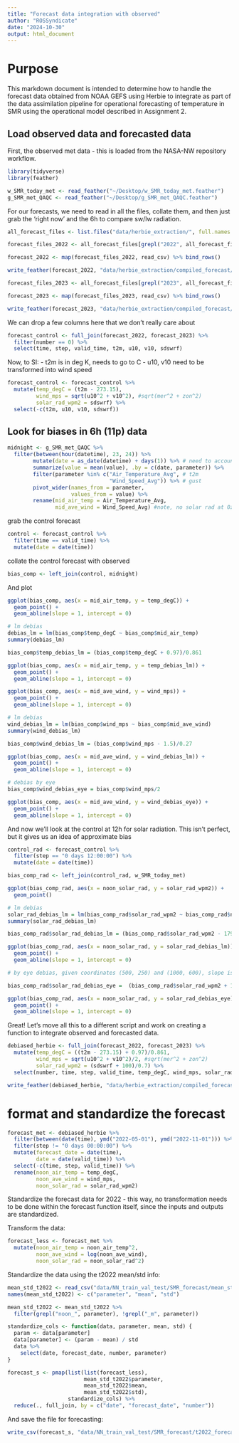 ```yaml
---
title: "Forecast data integration with observed"
author: "ROSSyndicate"
date: "2024-10-30"
output: html_document
---
```


# Purpose

This markdown document is intended to determine how to handle the forecast
data obtained from NOAA GEFS using Herbie to integrate as part of the data
assimilation pipeline for operational forecasting of temperature in SMR using
the operational model described in Assignment 2.

## Load observed data and forecasted data

First, the observed met data - this is loaded from the NASA-NW repository
workflow.

```r
library(tidyverse)
library(feather)

w_SMR_today_met <- read_feather("~/Desktop/w_SMR_today_met.feather")
g_SMR_met_QAQC <- read_feather("~/Desktop/g_SMR_met_QAQC.feather")

```

For our forecasts, we need to read in all the files, collate them, and then 
just grab the 'right now' and the 6h to compare sw/lw radiation.

```r
all_forecast_files <- list.files("data/herbie_extraction/", full.names = T)

forecast_files_2022 <- all_forecast_files[grepl("2022", all_forecast_files)]

forecast_2022 <- map(forecast_files_2022, read_csv) %>% bind_rows()

write_feather(forecast_2022, "data/herbie_extraction/compiled_forecast/GEFS_0p25_2022_raw.feather")

forecast_files_2023 <- all_forecast_files[grepl("2023", all_forecast_files)]

forecast_2023 <- map(forecast_files_2023, read_csv) %>% bind_rows()

write_feather(forecast_2023, "data/herbie_extraction/compiled_forecast/GEFS_0p25_2023_raw.feather")
```

We can drop a few columns here that we don't really care about

```r
forecast_control <- full_join(forecast_2022, forecast_2023) %>% 
  filter(number == 0) %>% 
  select(time, step, valid_time, t2m, u10, v10, sdswrf)
```

Now, to SI:
- t2m is in deg K, needs to go to C
- u10,  v10 need to be transformed into wind speed

```r
forecast_control <- forecast_control %>% 
  mutate(temp_degC = (t2m - 273.15),
         wind_mps = sqrt(u10^2 + v10^2), #sqrt(mer^2 + zon^2)
         solar_rad_wpm2 = sdswrf) %>% 
  select(-c(t2m, u10, v10, sdswrf)) 
```

## Look for biases in 6h (11p) data

```r
midnight <- g_SMR_met_QAQC %>% 
  filter(between(hour(datetime), 23, 24)) %>% 
        mutate(date = as_date(datetime) + days(1)) %>% # need to account for UTC around midnight 
        summarize(value = mean(value), .by = c(date, parameter)) %>% 
        filter(parameter %in% c("Air_Temperature_Avg", # t2m
                                "Wind_Speed_Avg")) %>% # gust
        pivot_wider(names_from = parameter,
                    values_from = value) %>% 
        rename(mid_air_temp = Air_Temperature_Avg,
               mid_ave_wind = Wind_Speed_Avg) #note, no solar rad at 0z
```

grab the control forecast

```r
control <- forecast_control %>% 
  filter(time == valid_time) %>% 
  mutate(date = date(time))
```

collate the control forecast with observed 

```r
bias_comp <- left_join(control, midnight)
```

And plot

```r
ggplot(bias_comp, aes(x = mid_air_temp, y = temp_degC)) +
  geom_point() +
  geom_abline(slope = 1, intercept = 0)

# lm debias
debias_lm = lm(bias_comp$temp_degC ~ bias_comp$mid_air_temp)
summary(debias_lm)

bias_comp$temp_debias_lm = (bias_comp$temp_degC + 0.97)/0.861

ggplot(bias_comp, aes(x = mid_air_temp, y = temp_debias_lm)) +
  geom_point() +
  geom_abline(slope = 1, intercept = 0)

```



```r
ggplot(bias_comp, aes(x = mid_ave_wind, y = wind_mps)) +
  geom_point() +
  geom_abline(slope = 1, intercept = 0)

# lm debias
wind_debias_lm = lm(bias_comp$wind_mps ~ bias_comp$mid_ave_wind)
summary(wind_debias_lm)

bias_comp$wind_debias_lm = (bias_comp$wind_mps - 1.5)/0.27

ggplot(bias_comp, aes(x = mid_ave_wind, y = wind_debias_lm)) +
  geom_point() +
  geom_abline(slope = 1, intercept = 0)

# debias by eye
bias_comp$wind_debias_eye = bias_comp$wind_mps/2

ggplot(bias_comp, aes(x = mid_ave_wind, y = wind_debias_eye)) +
  geom_point() +
  geom_abline(slope = 1, intercept = 0)

```


And now we'll look at the control at 12h for solar radiation. This isn't perfect,
but it gives us an idea of approximate bias

```r
control_rad <- forecast_control %>% 
  filter(step == "0 days 12:00:00") %>% 
  mutate(date = date(time))

bias_comp_rad <- left_join(control_rad, w_SMR_today_met)

ggplot(bias_comp_rad, aes(x = noon_solar_rad, y = solar_rad_wpm2)) +
  geom_point()

# lm debias
solar_rad_debias_lm = lm(bias_comp_rad$solar_rad_wpm2 ~ bias_comp_rad$noon_solar_rad)
summary(solar_rad_debias_lm)

bias_comp_rad$solar_rad_debias_lm = (bias_comp_rad$solar_rad_wpm2 - 179.7)/0.368

ggplot(bias_comp_rad, aes(x = noon_solar_rad, y = solar_rad_debias_lm)) +
  geom_point() +
  geom_abline(slope = 1, intercept = 0)

# by eye debias, given coordinates (500, 250) and (1000, 600), slope is 0.7 and intercept is -100

bias_comp_rad$solar_rad_debias_eye =  (bias_comp_rad$solar_rad_wpm2 + 100)/0.7

ggplot(bias_comp_rad, aes(x = noon_solar_rad, y = solar_rad_debias_eye)) +
  geom_point() +
  geom_abline(slope = 1, intercept = 0)

```

Great! Let's move all this to a different script and work on creating a function to integrate observed and forecasted data.

```r
debiased_herbie <- full_join(forecast_2022, forecast_2023) %>% 
  mutate(temp_degC = ((t2m - 273.15) + 0.97)/0.861,
         wind_mps = sqrt(u10^2 + v10^2)/2, #sqrt(mer^2 + zon^2)
         solar_rad_wpm2 = (sdswrf + 100)/0.7) %>% 
  select(number, time, step, valid_time, temp_degC, wind_mps, solar_rad_wpm2)

write_feather(debiased_herbie, "data/herbie_extraction/compiled_forecast/simple_debias_2022_2023.feather")
```

# format and standardize the forecast

```r
forecast_met <- debiased_herbie %>% 
  filter(between(date(time), ymd("2022-05-01"), ymd("2022-11-01"))) %>% 
  filter(step != "0 days 00:00:00") %>% 
  mutate(forecast_date = date(time),
         date = date(valid_time)) %>% 
  select(-c(time, step, valid_time)) %>% 
  rename(noon_air_temp = temp_degC, 
         noon_ave_wind = wind_mps, 
         noon_solar_rad = solar_rad_wpm2)
```

Standardize the forecast data for 2022 - this way, no transformation needs to 
be done within the forecast function itself, since the inputs and outputs are 
standardized. 

Transform the data:

```r
forecast_less <- forecast_met %>% 
  mutate(noon_air_temp = noon_air_temp^2,
         noon_ave_wind = log(noon_ave_wind),
         noon_solar_rad = noon_solar_rad^2)
```

Standardize the data using the t2022 mean/std info:

```r
mean_std_t2022 <- read_csv("data/NN_train_val_test/SMR_forecast/mean_std_train_val_t2022_v2024-10-28.csv") 
names(mean_std_t2022) <- c("parameter", "mean", "std")

mean_std_t2022 <- mean_std_t2022 %>% 
  filter(grepl("noon_", parameter), !grepl("_m", parameter))

standardize_cols <- function(data, parameter, mean, std) {
  param <- data[parameter]
  data[parameter] <- (param - mean) / std
  data %>% 
    select(date, forecast_date, number, parameter)
}

forecast_s <- pmap(list(list(forecast_less), 
                        mean_std_t2022$parameter,
                        mean_std_t2022$mean,
                        mean_std_t2022$std),
                   standardize_cols) %>% 
  reduce(., full_join, by = c("date", "forecast_date", "number"))
```

And save the file for forecasting:

```r
write_csv(forecast_s, "data/NN_train_val_test/SMR_forecast/t2022_forecast_std_v2024-10-28.csv")
```

